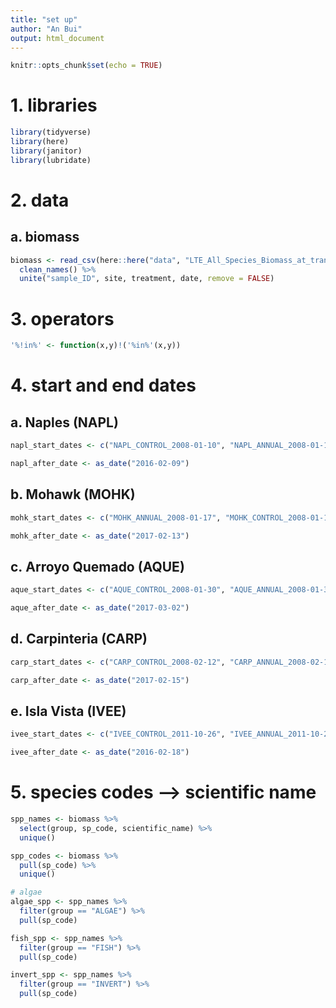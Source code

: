 ```yaml
---
title: "set up"
author: "An Bui"
output: html_document
---
```


```r
knitr::opts_chunk$set(echo = TRUE)
```

# 1. libraries
```r
library(tidyverse)
library(here)
library(janitor)
library(lubridate)
```

# 2. data
## a. biomass
```r
biomass <- read_csv(here::here("data", "LTE_All_Species_Biomass_at_transect_20200605.csv")) %>% 
  clean_names() %>% 
  unite("sample_ID", site, treatment, date, remove = FALSE) 
```

# 3. operators
```r
'%!in%' <- function(x,y)!('%in%'(x,y))
```

# 4. start and end dates
## a. Naples (NAPL)
```r
napl_start_dates <- c("NAPL_CONTROL_2008-01-10", "NAPL_ANNUAL_2008-01-10", "NAPL_CONTINUAL_2010-04-27")

napl_after_date <- as_date("2016-02-09")
```

## b. Mohawk (MOHK)
```r
mohk_start_dates <- c("MOHK_ANNUAL_2008-01-17", "MOHK_CONTROL_2008-01-17", "MOHK_CONTINUAL_2010-05-05")

mohk_after_date <- as_date("2017-02-13")
```

## c. Arroyo Quemado (AQUE)
```r
aque_start_dates <- c("AQUE_CONTROL_2008-01-30", "AQUE_ANNUAL_2008-01-30", "AQUE_CONTINUAL_2010-04-26")

aque_after_date <- as_date("2017-03-02")
```

## d. Carpinteria (CARP)
```r
carp_start_dates <- c("CARP_CONTROL_2008-02-12", "CARP_ANNUAL_2008-02-12", "CARP_CONTINUAL_2010-04-23")

carp_after_date <- as_date("2017-02-15")
```

## e. Isla Vista (IVEE)
```r
ivee_start_dates <- c("IVEE_CONTROL_2011-10-26", "IVEE_ANNUAL_2011-10-26")

ivee_after_date <- as_date("2016-02-18")
```


# 5. species codes --> scientific name
```r
spp_names <- biomass %>% 
  select(group, sp_code, scientific_name) %>% 
  unique() 

spp_codes <- biomass %>% 
  pull(sp_code) %>% 
  unique()
```

```r
# algae
algae_spp <- spp_names %>% 
  filter(group == "ALGAE") %>% 
  pull(sp_code)

fish_spp <- spp_names %>% 
  filter(group == "FISH") %>% 
  pull(sp_code)

invert_spp <- spp_names %>% 
  filter(group == "INVERT") %>% 
  pull(sp_code)
```

